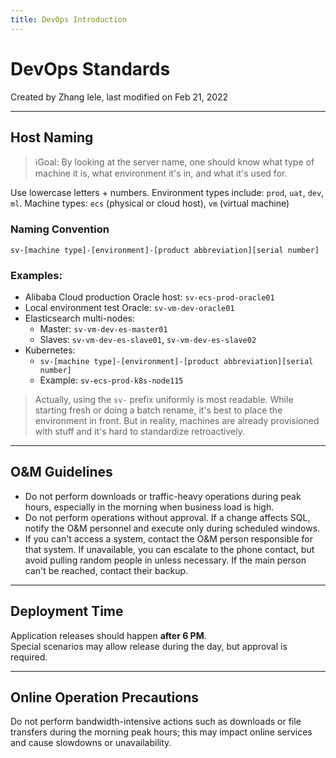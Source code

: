 ---
title: DevOps Introduction
---


# DevOps Standards

Created by Zhang lele, last modified on Feb 21, 2022

---

## Host Naming

> ℹ️Goal: By looking at the server name, one should know what type of machine it is, what environment it's in, and what it's used for.

Use lowercase letters + numbers. Environment types include: `prod`, `uat`, `dev`, `ml`. Machine types: `ecs` (physical or cloud host), `vm` (virtual machine)

### Naming Convention

```
sv-[machine type]-[environment]-[product abbreviation][serial number]
```

### Examples:

- Alibaba Cloud production Oracle host: `sv-ecs-prod-oracle01`
- Local environment test Oracle: `sv-vm-dev-oracle01`
- Elasticsearch multi-nodes:  
  - Master: `sv-vm-dev-es-master01`  
  - Slaves: `sv-vm-dev-es-slave01`, `sv-vm-dev-es-slave02`
- Kubernetes:
  - `sv-[machine type]-[environment]-[product abbreviation][serial number]`
  - Example: `sv-ecs-prod-k8s-node115`

> Actually, using the `sv-` prefix uniformly is most readable. While starting fresh or doing a batch rename, it's best to place the environment in front. But in reality, machines are already provisioned with stuff and it's hard to standardize retroactively.

---

## O&M Guidelines

- Do not perform downloads or traffic-heavy operations during peak hours, especially in the morning when business load is high.
- Do not perform operations without approval. If a change affects SQL, notify the O&M personnel and execute only during scheduled windows.
- If you can't access a system, contact the O&M person responsible for that system. If unavailable, you can escalate to the phone contact, but avoid pulling random people in unless necessary. If the main person can't be reached, contact their backup.

---

## Deployment Time

Application releases should happen **after 6 PM**.  
Special scenarios may allow release during the day, but approval is required.

---

## Online Operation Precautions

<Callout type="warn" title="Caution">
  Do not perform bandwidth-intensive actions such as downloads or file transfers during the morning peak hours; this may impact online services and cause slowdowns or unavailability.
</Callout>

